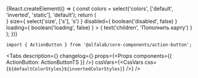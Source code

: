 


<Meta
    title='Компоненты/ActionButton'
    component={ActionButton}
/>


<!-- Canvas -->

<Story name='ActionButton'>
    {React.createElement(() => {
        const colors = select('colors', ['default', 'inverted', 'static'], 'default');
        return (
            <div style={{
                backgroundColor: colors === 'inverted' ? 'var(--color-light-bg-primary-inverted)' : 'transparent',
                padding: '8px',
                position: 'absolute',
                top: 0,
                left: 0,
                right: 0,
                bottom: 0,
            }}>
                <ActionButton
                    colors={ colors }
                    view={ select('view', ['primary', 'secondary'], 'primary') }
                    href={ text('href', '') }
                    icon={ <StarLineMIcon /> }
                    size={ select('size', ['s'], 's') }
                    disabled={ boolean('disabled', false) }
                    loading={ boolean('loading', false) }
                >
                    { text('children', 'Пополнить карту') }
                </ActionButton>
            </div>
        );
    })}
</Story>


<!-- Docs -->

<ComponentHeader
    name='ActionButton'
    version={version}
    package='@alfalab/core-components/action-button'
    stage={2}
/>


```tsx
import { ActionButton } from '@alfalab/core-components/action-button';
```

<Tabs
    description={<Description />}
    changelog={<Changelog />}
    props={<Props components={{ ActionButton: ActionButtonTS }} />}
    cssVars={<CssVars css={`${defaultColorStyles}${invertedColorStyles}`} />}
/>
